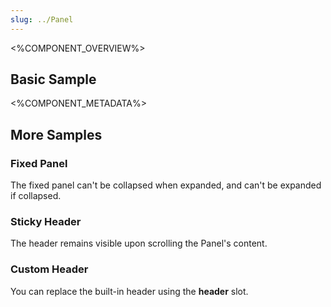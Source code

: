 ```yaml
---
slug: ../Panel
---
```



<%COMPONENT_OVERVIEW%>

## Basic Sample
<Basic />

<%COMPONENT_METADATA%>

## More Samples

### Fixed Panel
The fixed panel can't be collapsed when expanded, and can't be expanded if collapsed.

<Fixed />


### Sticky Header
The header remains visible upon scrolling the Panel's content.

<StickyHeader />


### Custom Header
You can replace the built-in header using the <b>header</b> slot.

<CustomHeader />